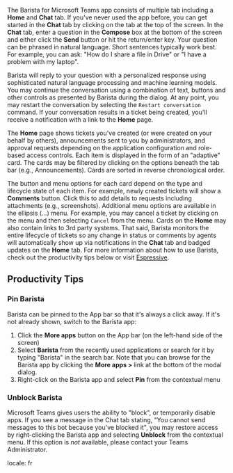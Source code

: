 
The Barista for Microsoft Teams app consists of multiple tab including a **Home** and **Chat** tab. If you've never used the app before, you can get started in the **Chat** tab by clicking on the tab at the top of the screen. In the **Chat** tab, enter a question in the **Compose** box at the bottom of the screen and either click the **Send** button or hit the return/enter key. Your question can be phrased in natural language. Short sentences typically work best. For example, you can ask: "How do I share a file in Drive" or "I have a problem with my laptop".

Barista will reply to your question with a personalized response using sophisticated natural language processing and machine learning models. You may continue the conversation using a combination of text, buttons and other controls as presented by Barista during the dialog. At any point, you may restart the conversation by selecting the `Restart conversation` command. If your conversation results in a ticket being created, you'll receive a notification with a link to the **Home** page.

The **Home** page shows tickets you've created (or were created on your behalf by others), announcements sent to you by administrators, and approval requests depending on the application configuration and role-based access controls. Each item is displayed in the form of an "adaptive" card. The cards may be filtered by clicking on the options beneath the tab bar (e.g., Announcements). Cards are sorted in reverse chronological order.

The button and menu options for each card depend on the type and lifecycle state of each item. For example, newly created tickets will show a **Comments** button. Click this to add details to requests including attachments (e.g., screenshots). Additional menu options are available in the ellipsis (...) menu. For example, you may cancel a ticket by clicking on the menu and then selecting `Cancel` from the menu.
Cards on the **Home** may also contain links to 3rd party systems. That said, Barista monitors the entire lifecycle of tickets so any change in status or comments by agents will automatically show up via notifications in the **Chat** tab and badged updates on the **Home** tab.
For more information about how to use Barista, check out the productivity tips below or visit [Espressive](http://www.espressive.com).

## Productivity Tips

### Pin Barista

Barista can be pinned to the App bar so that it's always a click away. If it's not already shown, switch to the Barista app:

1. Click the **More apps** button on the App bar (on the left-hand side of the screen)
2. Select **Barista** from the recently used applications or search for it by typing "Barista" in the search bar. Note that you can browse for the Barista app by clicking the **More apps >** link at the bottom of the modal dialog.
3. Right-click on the Barista app and select **Pin** from the contextual menu

### Unblock Barista

Microsoft Teams gives users the ability to "block", or temporarily disable apps. If you see a message in the Chat tab stating, "You cannot send messages to this bot because you've blocked it", you may restore access by right-clicking the Barista app and selecting **Unblock** from the contextual menu. If this option is *not* available, please contact your Teams Administrator.

locale: fr
